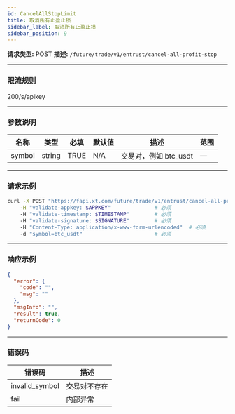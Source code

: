 ```yaml
---
id: CancelAllStopLimit
title: 取消所有止盈止损
sidebar_label: 取消所有止盈止损
sidebar_position: 9
---
```


**请求类型:** POST
**描述:** `/future/trade/v1/entrust/cancel-all-profit-stop`

---

### 限流规则

200/s/apikey

---

### 参数说明
| 名称 | 类型 | 必填 | 默认值 | 描述 | 范围 |
|------|------|------|--------|------|------|
| symbol | string | TRUE | N/A | 交易对，例如 btc_usdt | — |

---

### 请求示例
```bash
curl -X POST "https://fapi.xt.com/future/trade/v1/entrust/cancel-all-profit-stop" \
    -H "validate-appkey: $APPKEY"              # 必须
    -H "validate-timestamp: $TIMESTAMP"        # 必须
    -H "validate-signature: $SIGNATURE"        # 必须
    -H "Content-Type: application/x-www-form-urlencoded"  # 必须
    -d "symbol=btc_usdt"                       # 必须
```

---

### 响应示例
```json
{
  "error": {
    "code": "",
    "msg": ""
  },
  "msgInfo": "",
  "result": true,
  "returnCode": 0
}
```

---

### 错误码
| 错误码 | 描述 |
|---------|------|
| invalid_symbol | 交易对不存在 |
| fail | 内部异常 |
````
